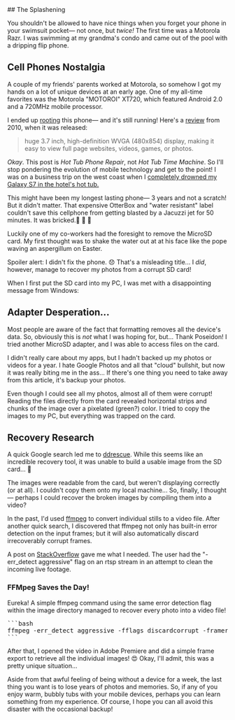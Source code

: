 <ProseWrapper>
## The Splashening

You shouldn't be allowed to have nice things when you forget your phone in your swimsuit pocket&mdash; not once, but _twice!_ The first time was a Motorola Razr. I was swimming at my grandma's condo and came out of the pool with a dripping flip phone.

<OneColumn>
  <ImageWrapper
    src="/assets/img/articles/hot-tub/razr.png"
    alt="Motorola Razr phone meme."
    width={ 500 }
    height={ 510 }
  />
</OneColumn>

## Cell Phones Nostalgia

A couple of my friends' parents worked at Motorola, so somehow I got my hands on a lot of unique devices at an early age. One of my all-time favorites was the Motorola "MOTOROI" XT720, which featured Android 2.0 and a 720MHz mobile processor.

I ended up [rooting](https://www.xda-developers.com/reasons-for-root-android/) this phone&mdash; and it's still running! Here's a [review](https://phys.org/news/2010-01-motorola-motoroi-korea-android-smart.html) from 2010, when it was released:

> huge 3.7 inch, high-definition WVGA (480x854) display, making it easy to view full page websites, videos, games, or photos.

_Okay_. This post is _Hot Tub Phone Repair_, not _Hot Tub Time Machine_. So I'll stop pondering the evolution of mobile technology and get to the point! I was on a business trip on the west coast when I <u>completely drowned my Galaxy S7 in the hotel's hot tub.</u>

This might have been my longest lasting phone&mdash; 3 years and not a scratch! But it didn't matter. That expensive OtterBox and "water resistant" label couldn't save this cellphone from getting blasted by a Jacuzzi jet for 50 minutes. It was bricked.🧱 🧱 🧱

Luckily one of my co-workers had the foresight to remove the MicroSD card. My first thought was to shake the water out at at his face like the pope waving an aspergillum on Easter.

<OneColumn>
  <ImageWrapper
    src="/assets/img/articles/hot-tub/pope.jpg"
    alt="Pope flicking holy water from an aspergillum."
    width={ 600 }
    height={ 500 }
  />
</OneColumn>

Spoiler alert: I didn't fix the phone. 😞️ That's a misleading title... I _did_, however, manage to recover my photos from a corrupt SD card!

When I first put the SD card into my PC, I was met with a disappointing message from Windows:

<OneColumn>
  <ImageWrapper
    src="/assets/img/articles/hot-tub/fucking-windows.jpg"
    alt="Windows error: you sat in a hot tub."
    width={ 374 }
    height={ 172 }
  />
</OneColumn>

## Adapter Desperation...

Most people are aware of the fact that formatting removes all the device's data. So, obviously this is _not_ what I was hoping for, but... Thank Poseidon! I tried another MicroSD adapter, and I was able to access files on the card.

I didn't really care about my apps, but I hadn't backed up my photos or videos for a year. I hate Google Photos and all that "cloud" bullshit, but now it was really biting me in the ass... If there's one thing you need to take away from this article, it's backup your photos.

Even though I could see all my photos, almost all of them were corrupt! Reading the files directly from the card revealed horizontal strips and chunks of the image over a pixelated (green?) color. I tried to copy the images to my PC, but everything was trapped on the card.

## Recovery Research

A quick Google search led me to [ddrescue](https://www.gnu.org/software/ddrescue/). While this seems like an incredible recovery tool, it was unable to build a usable image from the SD card... 🤔️

The images were readable from the card, but weren't displaying correctly (or at all). I couldn't copy them onto my local machine... So, finally, I thought&mdash; perhaps I could recover the broken images by compiling them into a video?

In the past, I'd used [ffmpeg](https://www.ffmpeg.org/) to convert individual stills to a video file. After another quick search, I discovered that ffmpeg not only has built-in error detection on the input frames; but it will also automatically discard irrecoverably corrupt frames.

A post on [StackOverflow](https://stackoverflow.com/questions/45983605/ffmpeg-jpg-frame-capture-how-to-discard-corrupted-frames) gave me what I needed. The user had the "-err_detect aggressive" flag on an rtsp stream in an attempt to clean the incoming live footage.

### FFMpeg Saves the Day!

Eureka! A simple ffmpeg command using the same error detection flag within the image directory managed to recover every photo into a video file!

<Pre>
```bash
ffmpeg -err_detect aggressive -fflags discardcorrupt -framerate 1 -pattern_type glob -i '*.jpg' -c:v libx264 -preset:v slow OUTPUT_VIDEO_NAME.avi
```
</Pre>

After that, I opened the video in Adobe Premiere and did a simple frame export to retrieve all the individual images! 😍️ Okay, I'll admit, this was a pretty unique situation...

Aside from that awful feeling of being without a device for a week, the last thing you want is to lose years of photos and memories. So, if any of you enjoy warm, bubbly tubs with your mobile devices, perhaps you can learn something from my experience. Of course, I hope you can all avoid this disaster with the occasional backup!
</ProseWrapper>
